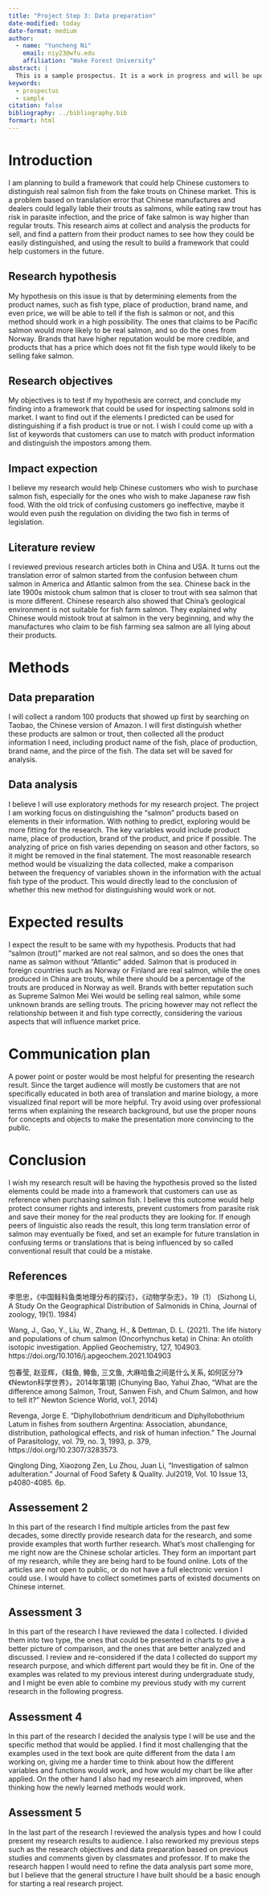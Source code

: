 ```yaml
---
title: "Project Step 3: Data preparation"
date-modified: today
date-format: medium
author:
  - name: "Yuncheng Ni"
    email: niy23@wfu.edu
    affiliation: "Wake Forest University"
abstract: |
  This is a sample prospectus. It is a work in progress and will be updated as needed as the semester progresses.
keywords:
  - prospectus
  - sample
citation: false
bibliography: ../bibliography.bib
formart: html
---
```


# Introduction

I am planning to build a framework that could help Chinese customers to distinguish real salmon fish from the fake trouts on Chinese market. This is a problem based on translation error that Chinese manufactures and dealers could legally lable their trouts as salmons, while eating raw trout has risk in parasite infection, and the price of fake salmon is way higher than regular trouts. This research aims at collect and analysis the products for sell, and find a pattern from their product names to see how they could be easily distinguished, and using the result to build a framework that could help customers in the future. 

<!--

I understand from this that the research is focused translation errors. The notion is that the errors are caused by literalness from English to Chinese. Is this research grounded in a particular theory or framework? If so, it would be helpful to provide some context on that. Also, it would be helpful to provide some background on the significance of this research. Why is it important to study translation errors in English to Chinese translation? What are the potential implications of this research?

All of this should be connected to the relevant literature. What have other researchers said about this topic? What are the gaps in the literature that this research aims to address? This will lead to a more focused research question or hypothesis.

-->

## Research hypothesis

My hypothesis on this issue is that by determining elements from the product names, such as fish type, place of production, brand name, and even price, we will be able to tell if the fish is salmon or not, and this method should work in a high possibility. The ones that claims to be Pacific salmon would more likely to be real salmon, and so do the ones from Norway. Brands that have higher reputation would be more credible, and products that has a price which does not fit the fish type would likely to be selling fake salmon.

<!--

This is a research question, more than a hypothesis. A hypothesis is a statement that can be tested. You will need to be more precise about what you mean by "Chinese translators" --are these new translators, translators with a certain level of experience, or all translators? You will also need to be more specific about what you mean by "reading too literally." You should have an idea of how to operationalize this concept so that when you analyze data you can identify instances of this behavior --ideally programmatically.

-->

## Research objectives

My objectives is to test if my hypothesis are correct, and conclude my finding into a framework that could be used for inspecting salmons sold in market. I want to find out if the elements I predicted can be used for distinguishing if a fish product is true or not. I wish I could come up with a list of keywords that customers can use to match with product information and distinguish the impostors among them.

<!--

Examples? Do you mean research articles? Or are you referring to anecdotal examples of translation errors? If anecdotal, this does not seem like it leads to a quantitative text analysis project.

Note that at this point, the research objectives point to the whether you will be using exploration, prediction, or inference and how the potential findings will be useful to contribute the the larger research question and area that you identify.

-->


## Impact expection

I believe my research would help Chinese customers who wish to purchase salmon fish, especially for the ones who wish to make Japanese raw fish food. With the old trick of confusing customers go ineffective, maybe it would even push the regulation on dividing the two fish in terms of legislation.

<!--

So at least in part, the research is focused on providing a series of suggested practices to avoid translation errors of this type, right?

-->


## Literature review

I reviewed previous research articles both in China and USA. It turns out the translation error of salmon started from the confusion between chum salmon in America and Atlantic salmon from the sea. Chinese back in the late 1900s mistook chum salmon that is closer to trout with sea salmon that is more different. Chinese research also showed that China's geological environment is not suitable for fish farm salmon. They explained why Chinese would mistook trout at salmon in the very beginning, and why the manufactures who claim to be fish farming sea salmon are all lying about their products.


# Methods

## Data preparation

I will collect a random 100 products that showed up first by searching on Taobao, the Chinese version of Amazon. I will first distinguish whether these products are salmon or trout, then collected all the product information I need, including product name of the fish, place of production, brand name, and the pirce of the fish. The data set will be saved for analysis.

## Data analysis

I believe I will use exploratory methods for my research project. The project I am working focus on distinguishing the "salmon" products based on elements in their information. With nothing to predict, exploring would be more fitting for the research. The key variables would include product name, place of production, brand of the product, and price if possible. The analyzing of price on fish varies depending on season and other factors, so it might be removed in the final statement. The most reasonable research method would be visualizing the data collected, make a comparison between the frequency of variables shown in the information with the actual fish type of the product. This would directly lead to the conclusion of whether this new method for distinguishing would work or not.

# Expected results

I expect the result to be same with my hypothesis. Products that had "salmon (trout)" marked are not real salmon, and so does the ones that name as salmon without "Atlantic" added. Salmon that is produced in foreign countries such as Norway or Finland are real salmon, while the ones produced in China are trouts, while there should be a percentage of the trouts are produced in Norway as well. Brands with better reputation such as Supreme Salmon Mei Wei would be selling real salmon, while some unknown brands are selling trouts. The pricing however may not reflect the relationship between it and fish type correctly, considering the various aspects that will influence market price. 

# Communication plan

A power point or poster would be most helpful for presenting the research result. Since the target audience will mostly be customers that are not specifically educated in both area of translation and marine biology, a more visualized final report will be more helpful. Try avoid using over professional terms when explaining the research background, but use the proper nouns for concepts and objects to make the presentation more convincing to the public.

# Conclusion

I wish my research result will be having the hypothesis proved so the listed elements could be made into a framework that customers can use as reference when purchasing salmon fish. I believe this outcome would help protect consumer rights and interests, prevent customers from parasite risk and save their money for the real products they are looking for. If enough peers of linguistic also reads the result, this long term translation error of salmon may eventually be fixed, and set an example for future translation in confusing terms or translations that is being influenced by so called conventional result that could be a mistake.


## References

李思忠，《中国鲑科鱼类地理分布的探讨》，《动物学杂志》，19（1）
(Sizhong Li, A Study On the Geographical Distribution of Salmonids in China, Journal of zoology, 19(1). 1984)

Wang, J., Gao, Y., Liu, W., Zhang, H., & Dettman, D. L. (2021). The life history and populations of chum salmon (Oncorhynchus keta) in China: An otolith isotopic investigation. Applied Geochemistry, 127, 104903. https://doi.org/10.1016/j.apgeochem.2021.104903

包春莹, 赵亚辉，《鲑鱼, 鳟鱼, 三文鱼, 大麻哈鱼之间是什么关系, 如何区分?》《Newton科学世界》，2014年第1期
(Chunying Bao, Yahui Zhao, “What are the difference among Salmon, Trout, Sanwen Fish, and Chum Salmon, and how to tell it?” Newton Science World, vol.1, 2014)

Revenga, Jorge E. “Diphyllobothrium dendriticum and Diphyllobothrium Latum in fishes from southern Argentina: Association, abundance, distribution, pathological effects, and risk of human infection.” The Journal of Parasitology, vol. 79, no. 3, 1993, p. 379, https://doi.org/10.2307/3283573.

Qinglong Ding, Xiaozong Zen, Lu Zhou, Juan Li, “Investigation of salmon adulteration.” Journal of Food Safety & Quality. Jul2019, Vol. 10 Issue 13, p4080-4085. 6p.


## Assessement 2

In this part of the research I find multiple articles from the past few decades, some directly provide research data for the research, and some provide examples that worth further research. What's most challenging for me right now are the Chinese scholar articles. They form an important part of my research, while they are being hard to be found online. Lots of the articles are not open to public, or do not have a full electronic version I could use. I would have to collect sometimes parts of existed documents on Chinese internet.

## Assessment 3

In this part of the research I have reviewed the data I collected. I divided them into two type, the ones that could be presented in charts to give a better picture of comparison, and the ones that are better analyzed and discussed. I review and re-considered if the data I collected do support my research purpose, and which different part would they be fit in. One of the examples was related to my previous interest during undergraduate study, and I might be even able to combine my previous study with my current research in the following progress.

## Assessment 4

In this part of the research I decided the analysis type I will be use and the specific method that would be applied. I find it most challenging that the examples used in the text book are quite different from the data I am working on, giving me a harder time to think about how the different variables and functions would work, and how would my chart be like after applied. On the other hand I also had my research aim improved, when thinking how the newly learned methods would work.

## Assessment 5

In the last part of the research I reviewed the analysis types and how I could present my research results to audience. I also reworked my previous steps such as the research objectives and data preparation based on previous studies and comments given by classmates and professor. If to make the research happen I would need to refine the data analysis part some more, but I believe that the general structure I have built should be a basic enough for starting a real research project.
